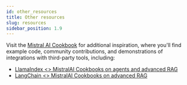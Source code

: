 ```yaml
---
id: other_resources
title: Other resources
slug: resources
sidebar_position: 1.9
---
```


Visit the [Mistral AI Cookbook](https://github.com/mistralai/cookbook) for additional inspiration,
where you'll find example code, community contributions, and demonstrations of integrations with third-party tools, including:

- [LlamaIndex \<\> MistralAI Cookbooks on agents and advanced RAG](https://github.com/mistralai/cookbook/tree/main/third_party/LlamaIndex)
- [LangChain \<\> MistralAI Cookbooks on advanced RAG](https://github.com/mistralai/cookbook/tree/main/third_party/langchain)
